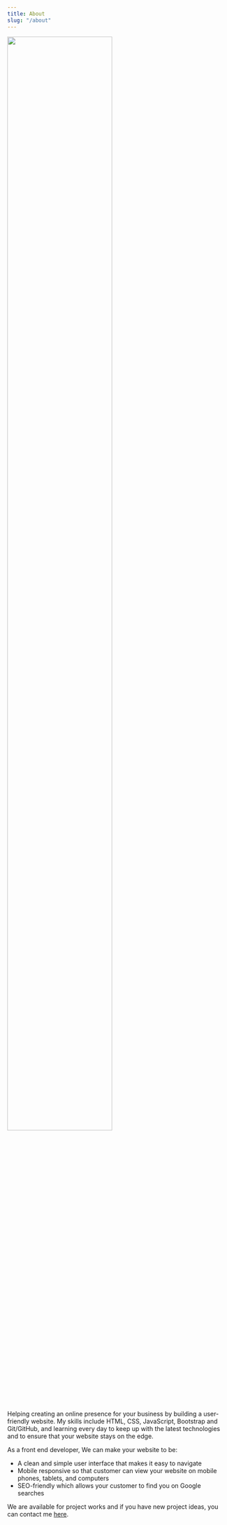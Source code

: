 ```yaml
---
title: About
slug: "/about"
---
```


<img
	src="/guywithglasses.jpg"
	style=" max-width: 300px; width: 80%; height: auto; "
/>

Helping creating an online presence for your business by building a user-friendly website.
My skills include HTML, CSS, JavaScript, Bootstrap and Git/GitHub, and learning every day to
keep up with the latest technologies and to ensure that your website stays on the edge.

As a front end developer, We can make your website to be:

- A clean and simple user interface that makes it easy to navigate
- Mobile responsive so that customer can view your website on mobile phones, tablets, and computers
- SEO-friendly which allows your customer to find you on Google searches

We are available for project works and if you have new project ideas, you can contact me [here](/contact).
